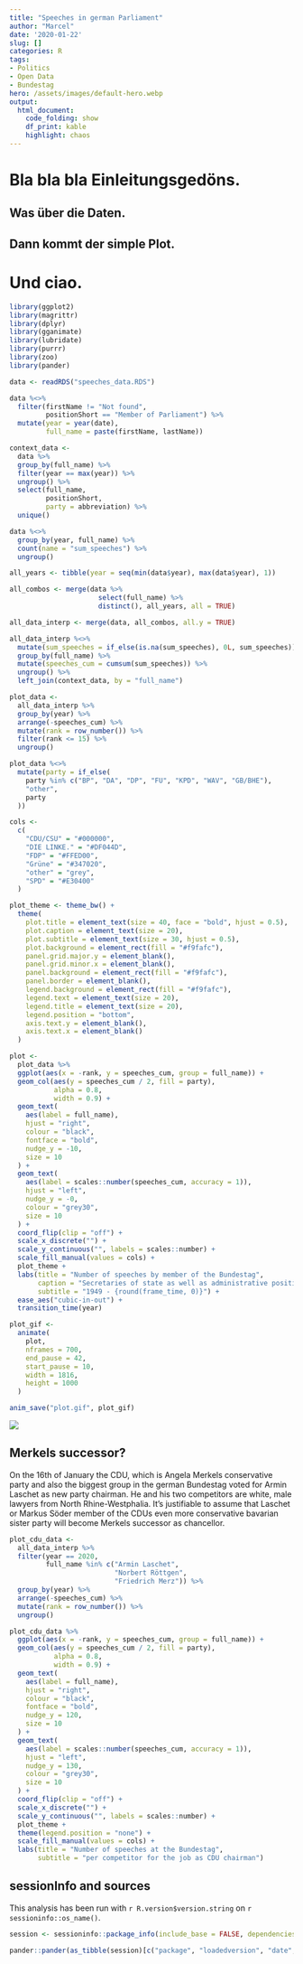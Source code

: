 ```yaml
---
title: "Speeches in german Parliament"
author: "Marcel"
date: '2020-01-22'
slug: []
categories: R
tags:
- Politics
- Open Data
- Bundestag
hero: /assets/images/default-hero.webp
output: 
  html_document: 
    code_folding: show
    df_print: kable
    highlight: chaos
---
```


# Bla bla bla Einleitungsgedöns.

## Was über die Daten.

## Dann kommt der simple Plot.

# Und ciao.

```r

library(ggplot2)
library(magrittr)
library(dplyr)
library(gganimate)
library(lubridate)
library(purrr)
library(zoo)
library(pander)

```

```r

data <- readRDS("speeches_data.RDS")

```

```r

data %<>%
  filter(firstName != "Not found",
         positionShort == "Member of Parliament") %>%
  mutate(year = year(date),
         full_name = paste(firstName, lastName))

context_data <-
  data %>%
  group_by(full_name) %>%
  filter(year == max(year)) %>%
  ungroup() %>%
  select(full_name,
         positionShort,
         party = abbreviation) %>%
  unique()

data %<>%
  group_by(year, full_name) %>%
  count(name = "sum_speeches") %>%
  ungroup()

all_years <- tibble(year = seq(min(data$year), max(data$year), 1))

all_combos <- merge(data %>%
                      select(full_name) %>%
                      distinct(), all_years, all = TRUE)

all_data_interp <- merge(data, all_combos, all.y = TRUE)

all_data_interp %<>%
  mutate(sum_speeches = if_else(is.na(sum_speeches), 0L, sum_speeches)) %>%
  group_by(full_name) %>%
  mutate(speeches_cum = cumsum(sum_speeches)) %>%
  ungroup() %>%
  left_join(context_data, by = "full_name")

plot_data <-
  all_data_interp %>%
  group_by(year) %>%
  arrange(-speeches_cum) %>%
  mutate(rank = row_number()) %>%
  filter(rank <= 15) %>%
  ungroup()

plot_data %<>%
  mutate(party = if_else(
    party %in% c("BP", "DA", "DP", "FU", "KPD", "WAV", "GB/BHE"), 
    "other",
    party
  ))

cols <-
  c(
    "CDU/CSU" = "#000000",
    "DIE LINKE." = "#DF044D",
    "FDP" = "#FFED00",
    "Grüne" = "#347020",
    "other" = "grey",
    "SPD" = "#E30400"
  )
```

```r

plot_theme <- theme_bw() +
  theme(
    plot.title = element_text(size = 40, face = "bold", hjust = 0.5),
    plot.caption = element_text(size = 20),
    plot.subtitle = element_text(size = 30, hjust = 0.5),
    plot.background = element_rect(fill = "#f9fafc"),
    panel.grid.major.y = element_blank(),
    panel.grid.minor.x = element_blank(),
    panel.background = element_rect(fill = "#f9fafc"),
    panel.border = element_blank(),
    legend.background = element_rect(fill = "#f9fafc"),
    legend.text = element_text(size = 20),
    legend.title = element_text(size = 20),
    legend.position = "bottom",
    axis.text.y = element_blank(),
    axis.text.x = element_blank()
  )

```

```r

plot <-
  plot_data %>%
  ggplot(aes(x = -rank, y = speeches_cum, group = full_name)) +
  geom_col(aes(y = speeches_cum / 2, fill = party),
           alpha = 0.8,
           width = 0.9) +
  geom_text(
    aes(label = full_name),
    hjust = "right",
    colour = "black",
    fontface = "bold",
    nudge_y = -10,
    size = 10
  ) +
  geom_text(
    aes(label = scales::number(speeches_cum, accuracy = 1)),
    hjust = "left",
    nudge_y = -0,
    colour = "grey30",
    size = 10
  ) +
  coord_flip(clip = "off") +
  scale_x_discrete("") +
  scale_y_continuous("", labels = scales::number) +
  scale_fill_manual(values = cols) +
  plot_theme + 
  labs(title = "Number of speeches by member of the Bundestag",
       caption = "Secretaries of state as well as administrative positions are excluded",
       subtitle = "1949 - {round(frame_time, 0)}") +
  ease_aes("cubic-in-out") +
  transition_time(year) 

plot_gif <-
  animate(
    plot,
    nframes = 700,
    end_pause = 42,
    start_pause = 10,
    width = 1816,
    height = 1000
  )

anim_save("plot.gif", plot_gif)
```

![](plot.gif)

## Merkels successor?

On the 16th of January the CDU, which is Angela Merkels conservative party and also the biggest group in the german Bundestag voted for Armin Laschet as new party chairman. He and his two competitors are white, male lawyers from North Rhine-Westphalia. It's justifiable to assume that Laschet or Markus Söder member of the CDUs even more conservative bavarian sister party will become Merkels successor as chancellor.

```r

plot_cdu_data <-
  all_data_interp %>%
  filter(year == 2020,
         full_name %in% c("Armin Laschet",
                          "Norbert Röttgen",
                          "Friedrich Merz")) %>%
  group_by(year) %>%
  arrange(-speeches_cum) %>%
  mutate(rank = row_number()) %>%
  ungroup()

```

```r

plot_cdu_data %>%
  ggplot(aes(x = -rank, y = speeches_cum, group = full_name)) +
  geom_col(aes(y = speeches_cum / 2, fill = party),
           alpha = 0.8,
           width = 0.9) +
  geom_text(
    aes(label = full_name),
    hjust = "right",
    colour = "black",
    fontface = "bold",
    nudge_y = 120,
    size = 10
  ) +
  geom_text(
    aes(label = scales::number(speeches_cum, accuracy = 1)),
    hjust = "left",
    nudge_y = 130,
    colour = "grey30",
    size = 10
  ) +
  coord_flip(clip = "off") +
  scale_x_discrete("") +
  scale_y_continuous("", labels = scales::number) +
  plot_theme + 
  theme(legend.position = "none") +
  scale_fill_manual(values = cols) +
  labs(title = "Number of speeches at the Bundestag",
       subtitle = "per competitor for the job as CDU chairman")


```

## sessionInfo and sources

This analysis has been run with `r R.version$version.string` on `r sessioninfo::os_name()`. 

```r

session <- sessioninfo::package_info(include_base = FALSE, dependencies = FALSE)

pander::pander(as_tibble(session)[c("package", "loadedversion", "date", "source")])

```
